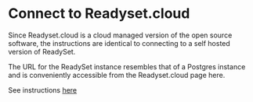 # Connect to Readyset.cloud

Since Readyset.cloud is a cloud managed version of the open source software, the
instructions are identical to connecting to a self hosted version of
ReadySet.

The URL for the ReadySet instance resembles that of a Postgres instance and is
conveniently accessible from the Readyset.cloud page here.

See instructions [here](/get-started/connect)
